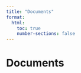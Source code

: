 ```yaml
---
title: "Documents"
format:
  html:
    toc: true
    number-sections: false
---
```





# Documents

